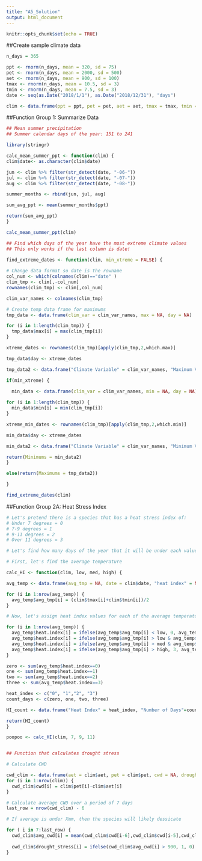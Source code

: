 ```yaml
---
title: "A5_Solution"
output: html_document
---
```


```r
knitr::opts_chunk$set(echo = TRUE)
```

##Create sample climate data

```r

n_days = 365

ppt <- rnorm(n_days, mean = 320, sd = 75)
pet <- rnorm(n_days, mean = 2000, sd = 500)
aet <- rnorm(n_days, mean = 900, sd = 100)
tmax <- rnorm(n_days, mean = 10.5, sd = 3)
tmin <- rnorm(n_days, mean = 7.5, sd = 3)
date <- seq(as.Date("2018/1/1"), as.Date("2018/12/31"), "days")

clim <- data.frame(ppt = ppt, pet = pet, aet = aet, tmax = tmax, tmin = tmin, date = date)

```

##Function Group 1: Summarize Data 
```r

## Mean summer precipitation
## Summer calendar days of the year: 151 to 241

library(stringr)

calc_mean_summer_ppt <- function(clim) {
clim$date<- as.character(clim$date)

jun <- clim %>% filter(str_detect(date, "-06-"))
jul <- clim %>% filter(str_detect(date, "-07-"))
aug <- clim %>% filter(str_detect(date, "-08-"))

summer_months <- rbind(jun, jul, aug)

sum_avg_ppt <- mean(summer_months$ppt)

return(sum_avg_ppt)
}

calc_mean_summer_ppt(clim)

## Find which days of the year have the most extreme climate values
## This only works if the last column is date!

find_extreme_dates <- function(clim, min_xtreme = FALSE) {
  
# Change data format so date is the rowname
col_num <- which(colnames(clim)=="date" )
clim_tmp <- clim[,-col_num]
rownames(clim_tmp) <- clim[,col_num]

clim_var_names <- colnames(clim_tmp)

# Create temp data frame for maximums
tmp_data <- data.frame(clim_var = clim_var_names, max = NA, day = NA)

for (i in 1:length(clim_tmp)) {
  tmp_data$max[i] = max(clim_tmp[i])
}

xtreme_dates <- rownames(clim_tmp)[apply(clim_tmp,2,which.max)]

tmp_data$day <- xtreme_dates

tmp_data2 <- data.frame("Climate Variable" = clim_var_names, "Maximum Value" = tmp_data$max, Date = tmp_data$day)

if(min_xtreme) {
  
  min_data <- data.frame(clim_var = clim_var_names, min = NA, day = NA)

for (i in 1:length(clim_tmp)) {
  min_data$min[i] = min(clim_tmp[i])
}

xtreme_min_dates <- rownames(clim_tmp)[apply(clim_tmp,2,which.min)]

min_data$day <- xtreme_dates

min_data2 <- data.frame("Climate Variable" = clim_var_names, "Minimum Value" = min_data$min, Date = min_data$day)

return(Minimums = min_data2)
}

else(return(Maximums = tmp_data2))

}

find_extreme_dates(clim)

```

##Function Group 2A: Heat Stress Index 

```r

# Let's pretend there is a species that has a heat stress index of:
# Under 7 degrees = 0
# 7-9 degrees = 1
# 9-11 degrees = 2
# Over 11 degrees = 3

# Let's find how many days of the year that it will be under each value of heat stress and total days where it goes under heat stress.

# First, let's find the average temperature

calc_HI <- function(clim, low, med, high) {

avg_temp <- data.frame(avg_tmp = NA, date = clim$date, "heat index" = NA)

for (i in 1:nrow(avg_temp)) {
  avg_temp$avg_tmp[i] = (clim$tmax[i]+clim$tmin[i])/2
}

# Now, let's assign heat index values for each of the average temperatures

for (i in 1:nrow(avg_temp)) {
  avg_temp$heat.index[i] = ifelse(avg_temp$avg_tmp[i] < low, 0, avg_temp$heat.index[i]) 
  avg_temp$heat.index[i] = ifelse(avg_temp$avg_tmp[i] > low & avg_temp$avg_tmp[i] < med, 1, avg_temp$heat.index[i])
  avg_temp$heat.index[i] = ifelse(avg_temp$avg_tmp[i] > med & avg_temp$avg_tmp[i] < high, 2, avg_temp$heat.index[i])
  avg_temp$heat.index[i] = ifelse(avg_temp$avg_tmp[i] > high, 3, avg_temp$heat.index[i])
}

zero <- sum(avg_temp$heat.index==0)
one <- sum(avg_temp$heat.index==1)
two <- sum(avg_temp$heat.index==2)
three <- sum(avg_temp$heat.index==3)

heat_index <- c("0", "1","2", "3")
count_days <- c(zero, one, two, three)

HI_count <- data.frame("Heat Index" = heat_index, "Number of Days"=count_days)

return(HI_count)
}

poopoo <- calc_HI(clim, 7, 9, 11)


## Function that calculates drought stress

# Calculate CWD

cwd_clim <- data.frame(aet = clim$aet, pet = clim$pet, cwd = NA, drought_stress = NA, avg_cwd = NA)
for (i in 1:nrow(clim)) {
  cwd_clim$cwd[i] = clim$pet[i]-clim$aet[i]
}

# Calculate average CWD over a period of 7 days 
last_row = nrow(cwd_clim) - 6

# If average is under Xmm, then the species will likely dessicate

for ( i in 7:last_row) {
  cwd_clim$avg_cwd[i] = mean(cwd_clim$cwd[i-6],cwd_clim$cwd[i-5],cwd_clim$cwd[i-4],cwd_clim$cwd[i-3], cwd_clim$cwd[i-2],cwd_clim$cwd[i-1],cwd_clim$cwd[i], cwd_clim$cwd[i+6],cwd_clim$cwd[i+5],cwd_clim$cwd[i+4],cwd_clim$cwd[i+3], cwd_clim$cwd[i+2],cwd_clim$cwd[i+1])
  
  cwd_clim$drought_stress[i] = ifelse(cwd_clim$avg_cwd[i] > 900, 1, 0)
}


```






